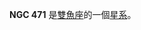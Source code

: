 {{NGCInfoBox|NGCID=NGC 471|發現者=阿爾伯特·馬爾夫|發現日期=1864年11月3日|其他編號=UGC 861, MCG 2-4-24,ZWG 436.29|曆元=J2000.0
|赤經=1時19分59.6秒|赤緯=14°47'9"|星座=雙魚座|星體=星系|星等=13.2|表面亮度=12.7|藍等=14.2}}

'''NGC 471''' 是[[雙魚座|雙魚座]]的一個[[星系|星系]]。

{{NGCReference|471}}
{{Catalogs|NGC=471}}

{{Galaxy-stub}}